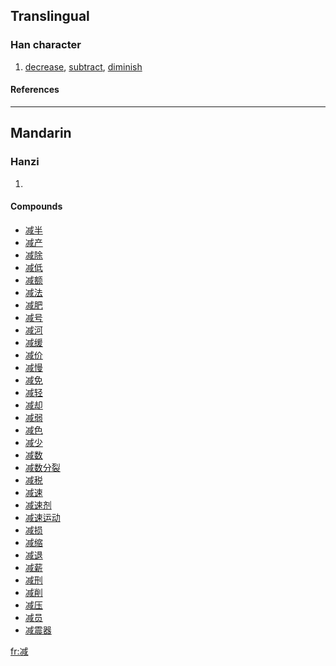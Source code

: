 {{see|減}}

==Translingual==
===Han character===
{{Han char|rad=冫|as=09|sn=11|four=|canj=戈一戈竹口 (IMIHR)}}
# [[decrease]], [[subtract]], [[diminish]]
====References====
{{Han ref|kx=0133.020|dkj=01675|dj=0297.070|hdz=10299.180|uh=51CF|ud=20943}}
----
==Mandarin==
===Hanzi===
{{cmn-hanzi|tra=減|pin=[[jiǎn]] (jian3)|wg=chien<sup>3</sup>}}
# {{defn|Mandarin}}

====Compounds====
*[[减半]]
*[[减产]]
*[[减除]]
*[[减低]]
*[[减额]]
*[[减法]]
*[[减肥]]
*[[减号]]
*[[减河]]
*[[减缓]]
*[[减价]]
*[[减慢]]
*[[减免]]
*[[减轻]]
*[[减却]]
*[[减弱]]
*[[减色]]
*[[减少]]
*[[减数]]
*[[减数分裂]]
*[[减税]]
*[[减速]]
*[[减速剂]]
*[[减速运动]]
*[[减损]]
*[[减缩]]
*[[减退]]
*[[减薪]]
*[[减刑]]
*[[减削]]
*[[减压]]
*[[减员]]
*[[减震器]]




[[fr:减]]